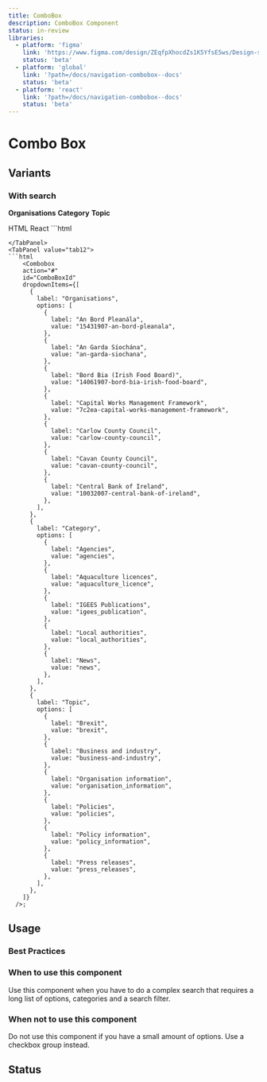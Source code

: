 ```yaml
---
title: ComboBox
description: ComboBox Component
status: in-review
libraries:
  - platform: 'figma'
    link: 'https://www.figma.com/design/ZEqfpXhocdZs1K5YfsE5ws/Design-system?node-id=1752-1936&t=x9tccZ94Zz8w2Tvu-4'
    status: 'beta'
  - platform: 'global'
    link: '?path=/docs/navigation-combobox--docs'
    status: 'beta'
  - platform: 'react'
    link: '?path=/docs/navigation-combobox--docs'
    status: 'beta'
---
```


# Combo Box

## Variants

### With search

<ComponentContainer>
  <Form>
    <ComboBox>
      <DropdownItem
        options={[
          {
            label: 'An Bord Pleanála',
            value: '15431907-an-bord-pleanala',
          },
          {
            label: 'An Garda Síochána',
            value: 'an-garda-siochana',
          },
          {
            label: 'Bord Bia (Irish Food Board)',
            value: '14061907-bord-bia-irish-food-board',
          },
          {
            label: 'Capital Works Management Framework',
            value: '7c2ea-capital-works-management-framework',
          },
          {
            label: 'Carlow County Council',
            value: 'carlow-county-council',
          },
          {
            label: 'Cavan County Council',
            value: 'cavan-county-council',
          },
          {
            label: 'Central Bank of Ireland',
            value: '10032007-central-bank-of-ireland',
          },
        ]}
      >
        <b style={{ fontWeight: 400 }}>Organisations</b>
      </DropdownItem>
      <DropdownItem
        options={[
          {
            label: 'Agencies',
            value: 'agencies',
          },
          {
            label: 'Aquaculture licences',
            value: 'aquaculture_licence',
          },
          {
            label: 'Biographies',
            value: 'biographies',
          },
          {
            label: 'Campaigns',
            value: 'campaigns',
          },
          {
            label: 'Circulars',
            value: 'circulars',
          },
          {
            label: 'Collections',
            value: 'collections',
          },
          {
            label: 'Consultations',
            value: 'consultations',
          },
          {
            label: 'Coroner cases',
            value: 'coroner_cases',
          },
          {
            label: 'Departments',
            value: 'departments',
          },
          {
            label: 'Forms',
            value: 'forms',
          },
          {
            label: 'IGEES Publications',
            value: 'igees_publication',
          },
          {
            label: 'Local authorities',
            value: 'local_authorities',
          },
          {
            label: 'News',
            value: 'news',
          },
        ]}
      >
        <b style={{ fontWeight: 400 }}>Category</b>
      </DropdownItem>
      <DropdownItem
        options={[
          {
            label: 'Brexit',
            value: 'brexit',
          },
          {
            label: 'Business and industry',
            value: 'business-and-industry',
          },
          {
            label: 'COVID-19',
            value: 'covid-19',
          },
          {
            label: 'Corporate information',
            value: 'corporate-information',
          },
          {
            label: 'Crime, justice and law',
            value: 'crime-justice-and-law',
          },
          {
            label: 'Defence and armed forces',
            value: 'defence-and-armed-force',
          },
          {
            label: 'Education, training and skills',
            value: 'education-training-and-skills',
          },
          {
            label: 'News',
            value: 'news',
          },
          {
            label: 'Organisation information',
            value: 'organisation_information',
          },
          {
            label: 'Policies',
            value: 'policies',
          },
          {
            label: 'Policy information',
            value: 'policy_information',
          },
          {
            label: 'Press releases',
            value: 'press_releases',
          },
        ]}
      >
        <b style={{ fontWeight: 400 }}>Topic</b>
      </DropdownItem>
    </ComboBox>
  </Form>
</ComponentContainer>

<Tabs id="tab1">
   <TabList>
    <TabItem value="tab11" checked>HTML</TabItem>
    <TabItem value="tab12">React</TabItem>
  </TabList>
  <TabPanel value="tab11">
  ```html
    
  ```
  </TabPanel>
  <TabPanel value="tab12">
  ```html 
      <Combobox
      action="#"
      id="ComboBoxId"
      dropdownItems={[
        {
          label: "Organisations",
          options: [
            {
              label: "An Bord Pleanála",
              value: "15431907-an-bord-pleanala",
            },
            {
              label: "An Garda Síochána",
              value: "an-garda-siochana",
            },
            {
              label: "Bord Bia (Irish Food Board)",
              value: "14061907-bord-bia-irish-food-board",
            },
            {
              label: "Capital Works Management Framework",
              value: "7c2ea-capital-works-management-framework",
            },
            {
              label: "Carlow County Council",
              value: "carlow-county-council",
            },
            {
              label: "Cavan County Council",
              value: "cavan-county-council",
            },
            {
              label: "Central Bank of Ireland",
              value: "10032007-central-bank-of-ireland",
            },
          ],
        },
        {
          label: "Category",
          options: [
            {
              label: "Agencies",
              value: "agencies",
            },
            {
              label: "Aquaculture licences",
              value: "aquaculture_licence",
            },
            {
              label: "IGEES Publications",
              value: "igees_publication",
            },
            {
              label: "Local authorities",
              value: "local_authorities",
            },
            {
              label: "News",
              value: "news",
            },
          ],
        },
        {
          label: "Topic",
          options: [
            {
              label: "Brexit",
              value: "brexit",
            },
            {
              label: "Business and industry",
              value: "business-and-industry",
            },
            {
              label: "Organisation information",
              value: "organisation_information",
            },
            {
              label: "Policies",
              value: "policies",
            },
            {
              label: "Policy information",
              value: "policy_information",
            },
            {
              label: "Press releases",
              value: "press_releases",
            },
          ],
        },
      ]}
    />;
  ```
</TabPanel>
</Tabs>

## Usage

### Best Practices

### When to use this component

Use this component when you have to do a complex search that requires a long list of options, categories and a search filter.

### When not to use this component

Do not use this component if you have a small amount of options. Use a checkbox group instead.

## Status

<ComponentStatusBlock componentId="combo-box" />
